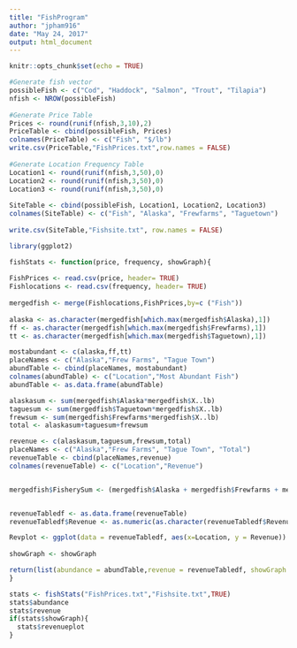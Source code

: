 ```yaml
---
title: "FishProgram"
author: "jpham916"
date: "May 24, 2017"
output: html_document
---
```


```r
knitr::opts_chunk$set(echo = TRUE)
```

```r
#Generate fish vector 
possibleFish <- c("Cod", "Haddock", "Salmon", "Trout", "Tilapia")
nfish <- NROW(possibleFish)
  
#Generate Price Table
Prices <- round(runif(nfish,3,10),2)
PriceTable <- cbind(possibleFish, Prices)
colnames(PriceTable) <- c("Fish", "$/lb")
write.csv(PriceTable,"FishPrices.txt",row.names = FALSE)
  
#Generate Location Frequency Table  
Location1 <- round(runif(nfish,3,50),0)
Location2 <- round(runif(nfish,3,50),0)
Location3 <- round(runif(nfish,3,50),0)
  
SiteTable <- cbind(possibleFish, Location1, Location2, Location3)
colnames(SiteTable) <- c("Fish", "Alaska", "Frewfarms", "Taguetown")
  
write.csv(SiteTable,"Fishsite.txt", row.names = FALSE)

```

```r
library(ggplot2)

fishStats <- function(price, frequency, showGraph){
  
FishPrices <- read.csv(price, header= TRUE)
Fishlocations <- read.csv(frequency, header= TRUE)
  
mergedfish <- merge(Fishlocations,FishPrices,by=c ("Fish"))
  
alaska <- as.character(mergedfish[which.max(mergedfish$Alaska),1])
ff <- as.character(mergedfish[which.max(mergedfish$Frewfarms),1])
tt <- as.character(mergedfish[which.max(mergedfish$Taguetown),1])

mostabundant <- c(alaska,ff,tt)
placeNames <- c("Alaska","Frew Farms", "Tague Town")
abundTable <- cbind(placeNames, mostabundant)
colnames(abundTable) <- c("Location","Most Abundant Fish")
abundTable <- as.data.frame(abundTable)

alaskasum <- sum(mergedfish$Alaska*mergedfish$X..lb)
taguesum <- sum(mergedfish$Taguetown*mergedfish$X..lb)
frewsum <- sum(mergedfish$Frewfarms*mergedfish$X..lb)
total <- alaskasum+taguesum+frewsum

revenue <- c(alaskasum,taguesum,frewsum,total)
placeNames <- c("Alaska","Frew Farms", "Tague Town", "Total")
revenueTable <- cbind(placeNames,revenue)
colnames(revenueTable) <- c("Location","Revenue")


mergedfish$FisherySum <- (mergedfish$Alaska + mergedfish$Frewfarms + mergedfish$Taguetown)


revenueTabledf <- as.data.frame(revenueTable)
revenueTabledf$Revenue <- as.numeric(as.character(revenueTabledf$Revenue))

Revplot <- ggplot(data = revenueTabledf, aes(x=Location, y = Revenue)) + geom_bar(stat="identity") + ylim(0,total + 200)
 
showGraph <- showGraph

return(list(abundance = abundTable,revenue = revenueTabledf, showGraph = showGraph, revenueplot = Revplot))
}
```

```r

stats <- fishStats("FishPrices.txt","Fishsite.txt",TRUE)
stats$abundance
stats$revenue
if(stats$showGraph){
  stats$revenueplot
}
```
